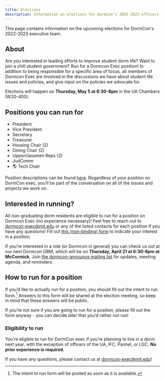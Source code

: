 ```yaml
---
title: Elections
description: Information on elections for DormCon's 2022-2023 officers
---
```


This page contains information on the upcoming elections for DormCon's 2022-2023 executive team.

## About

Are you interested in leading efforts to improve student dorm life? Want to join a chill student government? Run for a Dormcon Exec position! In addition to being responsible for a specific area of focus, all members of Dormcon Exec are involved in the discussions we have about student life issues and policies, and give input on the policies we advocate for. 

Elections will happen on **Thursday, May 5 at 6:30-8pm** in the UA Chambers (W20-400). 

## Positions you can run for

- President
- Vice President
- Secretary
- Treasurer
- Housing Chair (2)
- Dining Chair (2)
- Upperclassmen Reps (2)
- JudComm
- 🌎 Tech Chair

Position descriptions can be found [here](https://docs.google.com/document/d/1-y_Rz-ojb9NhrJo3NSrVUaEfLeKzQxI5rAv2UKDEmUs/edit). Regardless of your position on DormCon exec, you’ll be part of the conversation on all of the issues and projects we work on. 

## Interested in running?

All non-graduating dorm residents are eligible to run for a position on Dormcon Exec (no experience necessary)! Feel free to reach out to dormcon-exec@mit.edu or any of the listed contacts for each position if you have any questions! Fill out [this (non-binding) form](https://docs.google.com/forms/d/e/1FAIpQLSfp_w-si8oeZkvW1l197mHJoacSg3fOVOjGCvn5uL29VYmlzQ/viewform?usp=sf_link) to indicate your interest in a position.

If you’re interested in a role (or Dormcon in general) you can check us out at our next Dormcon GBM, which will be on **Thursday, April 21 at 6:30-8pm at McCormick**. Join [the dormcon-announce mailing list](https://groups.mit.edu/webmoira/list/dormcon-announce) for updates, meeting agenda, and reminders.

## How to run for a position

If you’d like to actually run for a position, you should fill out the intent to run form.[^1] Answers to this form will be shared at the election meeting, so keep in mind that these answers will be public.

If you’re not sure if you are going to run for a position, please fill out the form anyway - you can decide later that you’d rather not run!

### Eligibility to run

You’re eligible to run for DormCon exec if you’re planning to live in a dorm next year, with the exception of officers of the UA, IFC, Panhel, or LGC. **No prior experience is required.**

If you have any questions, please contact us at dormcon-exec@mit.edu!

[^1]: The intent to run form will be posted as soon as it is available.